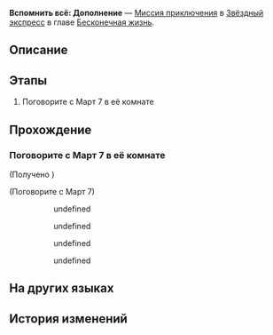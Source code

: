 {{Дополнить|Диалоги.}}
{{Миссия Инфобокс
|id              = 2020507
|Название        = 
|Изображение     = Миссия Освоения Вспомнить всё Дополнение.png
|Тип             = Миссия приключения
|События         = 
|Глава           = Бесконечная жизнь
|Условия         = Завершена [[Миссия компаньона]] ''[[Вспомнить всё]]''
|Персонажи       = Март 7; Первопроходец
|СтартЛокация    = Спальный вагон
|Мир             = Звёздный экспресс
|Локации         = Спальный вагон
|Предыдущая      = 
|Следующая       = 
|Награды         = 
}}
'''Вспомнить всё: Дополнение''' — [[Миссия приключения]] в [[Звёздный экспресс]] в главе [[Бесконечная жизнь]].

==Описание==
{{Описание|<!--официальное описание из Перекрёстка судеб-->}}

==Этапы==
# Поговорите с Март 7 в её комнате

==Прохождение==
{{Дополнить}}

{{Диалог Конец}}

===Поговорите с Март 7 в её комнате===
{{Описание миссии|локация=Спальный вагон|Март 7 пережила приключение в царстве воспоминаний с помощью Фу Сюань. Жаль только, что ничего ценного оттуда она не вынесла...<br />Или нет, может, всё же не совсем ничего? Отправляйтесь в её комнату и проверьте.}}
{{Диалог Начало}}

;(Получено {{Item|Отправная точка Март 7|20|x=1|text=Отправная точка Март 7}})

;(Поговорите с Март 7)
<!--Unknown TalkSentence: 202181521-->
::{{Диалог|Стрелка}} undefined
::{{Диалог|Стрелка}} undefined
::{{Диалог|Стрелка}} undefined
:<!--Unknown TalkSentence: 202181523-->
<!--Unknown TalkSentence: 202181501-->
::{{Диалог|Стрелка}} undefined
:<!--Unknown TalkSentence: 202181503-->
:<!--Unknown TalkSentence: 202181504-->
{{Диалог Конец}}

==На других языках==
{{На других языках
|en   = Total Recall: Addendum
|zhs  = 全面回忆•补遗
|zht  = 全面回憶•補遺
|ja   = 全て追憶・補完
|ko   = 전반적 회상•보충
|es   = Podemos recordarlo por usted: Apéndice
|fr   = Souvenons-nous : Addenda
|ru   = Вспомнить всё: Дополнение
|th   = หวนย้อนความทรงจำ: เสริม
|vi   = Hồi Ức Toàn Diện - Phụ Lục
|de   = Lückenlose Erinnerung: Addendum
|id   = Mengenang Penuh: Kompensasi
|pt   = A Vingadora do Futuro: Adendo
}}

==История изменений==
{{История изменений|2.7}}
